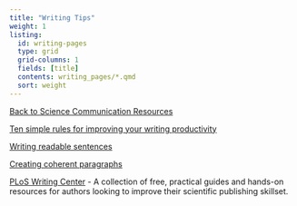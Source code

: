 ```yaml
---
title: "Writing Tips"
weight: 1
listing:
  id: writing-pages
  type: grid
  grid-columns: 1
  fields: [title]
  contents: writing_pages/*.qmd
  sort: weight
---
```

[[Back to Science Communication Resources](../science_communication.qmd)]{.aside}

::: {#writing-pages}
:::

[Ten simple rules for improving your writing productivity](https://journals.plos.org/ploscompbiol/article?id=10.1371/journal.pcbi.1006379)  

[Writing readable sentences](https://www.northwestern.edu/climb/resources/written-communication/5-principles-readable-sentences.html)  

[Creating coherent paragraphs](https://www.northwestern.edu/climb/resources/written-communication/Creating-Coherent-Paragraphs.html)  

[PLoS Writing Center](https://plos.org/resources/writing-center/) - A collection of free, practical guides and hands-on resources for authors looking to improve their scientific publishing skillset.
